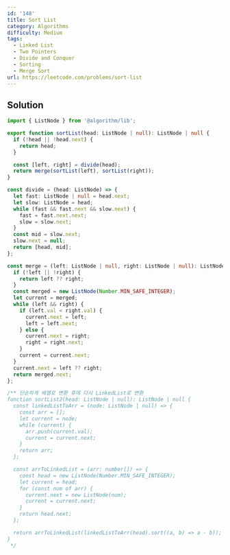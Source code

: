 ```yaml
---
id: '148'
title: Sort List
category: Algorithms
difficulty: Medium
tags:
  - Linked List
  - Two Pointers
  - Divide and Conquer
  - Sorting
  - Merge Sort
url: https://leetcode.com/problems/sort-list
---
```


## Solution

```typescript showLineNumbers
import { ListNode } from '@algorithm/lib';

export function sortList(head: ListNode | null): ListNode | null {
  if (!head || !head.next) {
    return head;
  }

  const [left, right] = divide(head);
  return merge(sortList(left), sortList(right));
}

const divide = (head: ListNode) => {
  let fast: ListNode | null = head.next;
  let slow: ListNode = head;
  while (fast && fast.next && slow.next) {
    fast = fast.next.next;
    slow = slow.next;
  }
  const mid = slow.next;
  slow.next = null;
  return [head, mid];
};

const merge = (left: ListNode | null, right: ListNode | null): ListNode | null => {
  if (!left || !right) {
    return left ?? right;
  }
  const merged = new ListNode(Number.MIN_SAFE_INTEGER);
  let current = merged;
  while (left && right) {
    if (left.val < right.val) {
      current.next = left;
      left = left.next;
    } else {
      current.next = right;
      right = right.next;
    }
    current = current.next;
  }
  current.next = left ?? right;
  return merged.next;
};

/** 단순하게 배열로 변환 후에 다시 LinkedList로 변환
function sortList2(head: ListNode | null): ListNode | null {
  const linkedListToArr = (node: ListNode | null) => {
    const arr = [];
    let current = node;
    while (current) {
      arr.push(current.val);
      current = current.next;
    }
    return arr;
  };

  const arrToLinkedList = (arr: number[]) => {
    const head = new ListNode(Number.MIN_SAFE_INTEGER);
    let current = head;
    for (const num of arr) {
      current.next = new ListNode(num);
      current = current.next;
    }
    return head.next;
  };

  return arrToLinkedList(linkedListToArr(head).sort((a, b) => a - b));
}
 */
```
